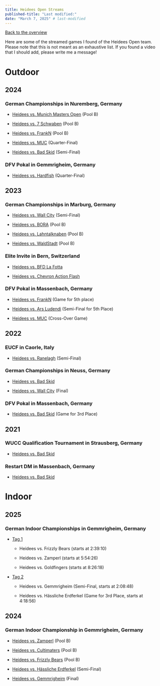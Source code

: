 ```yaml
---
title: Heidees Open Streams
published-title: "Last modified:"
date: "March 7, 2025" # last-modified
---
```


[Back to the overview](/private/ultimate_frisbee.qmd)

Here are some of the streamed games I found of the Heidees Open team. Please note that this is not meant as an exhaustive list. If you found a video that I should add, please write me a message!

# Outdoor

## 2024

### German Championships in Nuremberg, Germany

-   [Heidees vs. Munich Masters Open](https://www.youtube.com/watch?v=VqGFhPKdvzA){target="_blank"} (Pool B)

-   [Heidees vs. 7 Schwaben](https://www.youtube.com/watch?v=hiDxg4TxGvU){target="_blank"} (Pool B)

-   [Heidees vs. FrankN](https://www.youtube.com/watch?v=NsuiPsTE1dw){target="_blank"} (Pool B)

-   [Heidees vs. MUC](https://www.youtube.com/watch?v=YJDhfo-oTHk){target="_blank"} (Quarter-Final)

-   [Heidees vs. Bad Skid](https://www.youtube.com/watch?v=aGZA9jz6rwU){target="_blank"} (Semi-Final)

### DFV Pokal in Gemmrigheim, Germany

-   [Heidees vs. Hardfish](https://www.youtube.com/watch?v=8BmfVWOIkoQ){target="_blank"} (Quarter-Final)

## 2023

### German Championships in Marburg, Germany

-   [Heidees vs. Wall City](https://www.youtube.com/watch?v=7VV1b98iS0A){target="_blank"} (Semi-Final)

-   [Heidees vs. BORA](https://www.youtube.com/watch?v=iNYBJxuYUeE){target="_blank"} (Pool B)

-   [Heidees vs. Lahntalknaben](https://www.youtube.com/watch?v=7MdbTcJl7ms){target="_blank"} (Pool B)

-   [Heidees vs. WaldStadt](https://www.youtube.com/watch?v=shAdH0rBDnA){target="_blank"} (Pool B)

### Elite Invite in Bern, Switzerland

-   [Heidees vs. BFD La Fotta](https://www.youtube.com/watch?v=CKYlhZfkpvQ){target="_blank"}

-   [Heidees vs. Chevron Action Flash](https://www.youtube.com/watch?v=Vv02X62n2fY){target="_blank"}

### DFV Pokal in Massenbach, Germany

-   [Heidees vs. FrankN](https://www.youtube.com/watch?v=eMHHZFdhrUI){target="_blank"} (Game for 5th place)

-   [Heidees vs. Ars Ludendi](https://www.youtube.com/watch?v=gcb7RynmRRk){target="_blank"} (Semi-Final for 5th Place)

-   [Heidees vs. MUC](https://www.youtube.com/watch?v=rs9q-NaTzrk){target="_blank"} (Cross-Over Game)

## 2022

### EUCF in Caorle, Italy

-   [Heidees vs. Ranelagh](https://www.youtube.com/watch?v=CceJ5t3VhjY){target="_blank"} (Semi-Final)

### German Championships in Neuss, Germany

-   [Heidees vs. Bad Skid](https://www.youtube.com/watch?v=MWKhyFzVCMM){target="_blank"}

-   [Heidees vs. Wall City](https://www.youtube.com/watch?v=hm0FkXI1dMw){target="_blank"} (Final)

### DFV Pokal in Massenbach, Germany

-   [Heidees vs. Bad Skid](https://www.youtube.com/watch?v=BIY6qoyMALk){target="_blank"} (Game for 3rd Place)

## 2021

### WUCC Qualification Tournament in Strausberg, Germany

-   [Heidees vs. Bad Skid](https://www.youtube.com/watch?v=MyJ-8IH5ISU){target="_blank"}

### Restart DM in Massenbach, Germany

-   [Heidees vs. Bad Skid](https://www.youtube.com/watch?v=txnpnv67aTA){target="_blank"}

# Indoor

## 2025

### German Indoor Championships in Gemmrigheim, Germany

-   [Tag 1](https://www.youtube.com/watch?v=M9HIuG66s_Q){target="_blank"}

    -   Heidees vs. Frizzly Bears (starts at 2:39:10)

    -   Heidees vs. Zamperl (starts at 5:54:26)

    -   Heidees vs. Goldfingers (starts at 8:26:18)

-   [Tag 2](https://www.youtube.com/watch?v=wHkkrDQ6n0Q){target="_blank"}

    -   Heidees vs. Gemmrigheim (Semi-Final, starts at 2:08:48)

    -   Heidees vs. Hässliche Erdferkel (Game for 3rd Place, starts at 4:18:56)

## 2024

### German Indoor Championship in Gemmrigheim, Germany

-   [Heidees vs. Zamperl](https://www.youtube.com/watch?v=P97SoGLt9ow){target="_blank"} (Pool B)

-   [Heidees vs. Cultimaters](https://www.youtube.com/watch?v=SF14bsPl5VE){target="_blank"} (Pool B)

-   [Heidees vs. Frizzly Bears](https://www.youtube.com/watch?v=7tn3olBDfpw){target="_blank"} (Pool B)

-   [Heidees vs. Hässliche Erdferkel](https://www.youtube.com/watch?v=TJZ9-5TU9GI){target="_blank"} (Semi-Final)

-   [Heidees vs. Gemmrigheim](https://www.youtube.com/watch?v=pgEmgehLhBo){target="_blank"} (Final)
